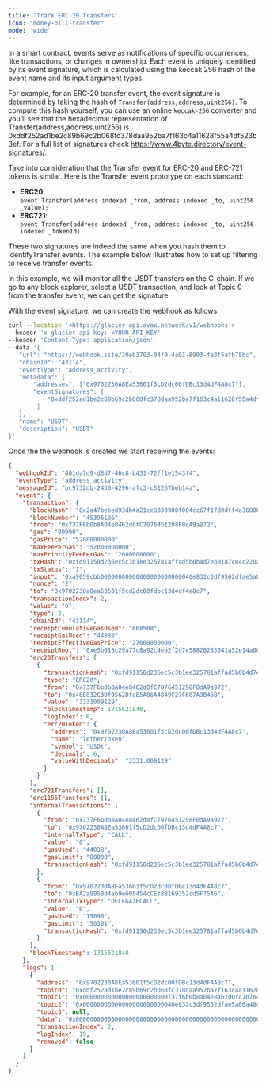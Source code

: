 ```yaml
---
title: 'Track ERC-20 Transfers'
icon: "money-bill-transfer"
mode: 'wide'
---
```


In a smart contract, events serve as notifications of specific occurrences, like transactions, or changes in ownership. Each event is uniquely identified by its event signature, which is calculated using the keccak 256 hash of the event name and its input argument types.

For example, for an ERC-20 transfer event, the event signature is determined by taking the hash of `Transfer(address,address,uint256)`. To compute this hash yourself, you can use an online `keccak-256` converter and you’ll see that the hexadecimal representation of Transfer(address,address,uint256) is 0xddf252ad1be2c89b69c2b068fc378daa952ba7f163c4a11628f55a4df523b3ef. For a full list of signatures check https://www.4byte.directory/event-signatures/.

Take into consideration that the Transfer event for ERC-20 and ERC-721 tokens is similar. Here is the Transfer event prototype on each standard:

- **ERC20**:\
`event Transfer(address indexed _from, address indexed _to, uint256 _value);`
- **ERC721**:\
`event Transfer(address indexed _from, address indexed _to, uint256 indexed _tokenId);`

These two signatures are indeed the same when you hash them to identifyTransfer events. The example below illustrates how to set up filtering to receive transfer events.

In this example, we will monitor all the USDT transfers on the C-chain. If we go to any block explorer, select a USDT transaction, and look at Topic 0 from the transfer event, we can get the signature.

With the event signature, we can create the webhook as follows:
```bash
curl --location '<https://glacier-api.avax.network/v1/webhooks'>
--header 'x-glacier-api-key: <YOUR_API_KEY'
--header 'Content-Type: application/json'
--data '{
   "url": "https://webhook.site/30eb3703-04f0-4a01-8903-fe3f5afb78bc",
   "chainId": "43114",
   "eventType": "address_activity",
   "metadata": {
       "addresses": ["0x9702230A8Ea53601f5cD2dc00fDBc13d4dF4A8c7"],
       "eventSignatures": [
           "0xddf252ad1be2c89b69c2b068fc378daa952ba7f163c4a11628f55a4df523b3ef"
        ]
   },
   "name": "USDT",
   "description": "USDT"
}'
```
Once the the webhook is created we start receiving the events:
```json
{
  "webhookId": "401da7d9-d6d7-46c8-b431-72ff1e1543f4",
  "eventType": "address_activity",
  "messageId": "bc9732db-2430-4296-afc3-c51267beb14a",
  "event": {
    "transaction": {
      "blockHash": "0x2a47bebed93db4a21cc8339980f004cc67f17d0dff4a368001e450e7be2edaa0",
      "blockNumber": "45396106",
      "from": "0x737F6b0b8A04e8462d0fC7076451298F0dA9a972",
      "gas": "80000",
      "gasPrice": "52000000000",
      "maxFeePerGas": "52000000000",
      "maxPriorityFeePerGas": "2000000000",
      "txHash": "0xfd91150d236ec5c3b1ee325781affad5b0b4d7eb0187c84c220ab115eaa563e8",
      "txStatus": "1",
      "input": "0xa9059cbb00000000000000000000000040e832c3df9562dfae5a86a4849f27f687a9b46b00000000000000000000000000000000000000000000000000000000c68b2a69",
      "nonce": "2",
      "to": "0x9702230a8ea53601f5cd2dc00fdbc13d4df4a8c7",
      "transactionIndex": 2,
      "value": "0",
      "type": 2,
      "chainId": "43114",
      "receiptCumulativeGasUsed": "668508",
      "receiptGasUsed": "44038",
      "receiptEffectiveGasPrice": "27000000000",
      "receiptRoot": "0xe5b018c29a77c8a92c4ea2f2d7e58820283041a52e14a0620d90d13b881e1ee3",
      "erc20Transfers": [
        {
          "transactionHash": "0xfd91150d236ec5c3b1ee325781affad5b0b4d7eb0187c84c220ab115eaa563e8",
          "type": "ERC20",
          "from": "0x737F6b0b8A04e8462d0fC7076451298F0dA9a972",
          "to": "0x40E832C3Df9562DfaE5A86A4849F27F687A9B46B",
          "value": "3331009129",
          "blockTimestamp": 1715621840,
          "logIndex": 0,
          "erc20Token": {
            "address": "0x9702230A8Ea53601f5cD2dc00fDBc13d4dF4A8c7",
            "name": "TetherToken",
            "symbol": "USDt",
            "decimals": 6,
            "valueWithDecimals": "3331.009129"
          }
        }
      ],
      "erc721Transfers": [],
      "erc1155Transfers": [],
      "internalTransactions": [
        {
          "from": "0x737F6b0b8A04e8462d0fC7076451298F0dA9a972",
          "to": "0x9702230A8Ea53601f5cD2dc00fDBc13d4dF4A8c7",
          "internalTxType": "CALL",
          "value": "0",
          "gasUsed": "44038",
          "gasLimit": "80000",
          "transactionHash": "0xfd91150d236ec5c3b1ee325781affad5b0b4d7eb0187c84c220ab115eaa563e8"
        },
        {
          "from": "0x9702230A8Ea53601f5cD2dc00fDBc13d4dF4A8c7",
          "to": "0xBA2a995Bd4ab9e605454cCEf88169352cd5F75A6",
          "internalTxType": "DELEGATECALL",
          "value": "0",
          "gasUsed": "15096",
          "gasLimit": "50301",
          "transactionHash": "0xfd91150d236ec5c3b1ee325781affad5b0b4d7eb0187c84c220ab115eaa563e8"
        }
      ],
      "blockTimestamp": 1715621840
    },
    "logs": [
      {
        "address": "0x9702230A8Ea53601f5cD2dc00fDBc13d4dF4A8c7",
        "topic0": "0xddf252ad1be2c89b69c2b068fc378daa952ba7f163c4a11628f55a4df523b3ef",
        "topic1": "0x000000000000000000000000737f6b0b8a04e8462d0fc7076451298f0da9a972",
        "topic2": "0x00000000000000000000000040e832c3df9562dfae5a86a4849f27f687a9b46b",
        "topic3": null,
        "data": "0x00000000000000000000000000000000000000000000000000000000c68b2a69",
        "transactionIndex": 2,
        "logIndex": 19,
        "removed": false
      }
    ]
  }
}
```
